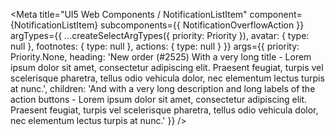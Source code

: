 
<Meta
  title="UI5 Web Components / NotificationListItem"
  component={NotificationListItem}
  subcomponents={{ NotificationOverflowAction }}
  argTypes={{
    ...createSelectArgTypes({ priority: Priority }),
    avatar: { type: null },
    footnotes: { type: null },
    actions: { type: null }
  }}
  args={{
    priority: Priority.None,
    heading:
      'New order (#2525) With a very long title - Lorem ipsum dolor sit amet, consectetur adipiscing elit. Praesent feugiat, turpis vel scelerisque pharetra, tellus odio vehicula dolor, nec elementum lectus turpis at nunc.',
    children:
      'And with a very long description and long labels of the action buttons - Lorem ipsum dolor sit amet, consectetur adipiscing elit. Praesent feugiat, turpis vel scelerisque pharetra, tellus odio vehicula dolor, nec elementum lectus turpis at nunc.'
  }}
/>

<Title />
<Subtitle />
<Description />

<Canvas>
  <Story name="Default">
    {(args) => (
      <List>
        <NotificationListItem
          {...args}
          avatar={
            <Avatar
              size={AvatarSize.XS}
              image="https://sap.github.io/ui5-webcomponents/assets/images/avatars/woman_avatar_1.png"
            />
          }
          footnotes={
            <Fragment>
              <span>Monique Legrand</span>
              <span>2 Days</span>
            </Fragment>
          }
        />
        <NotificationListItem
          showClose
          heading="New order (#2526) With a very long title - Lorem ipsum dolor sit amet, consectetur adipiscing elit. Praesent feugiat, turpis vel scelerisque pharetra, tellus odio vehicula dolor, nec elementum lectus turpis at nunc."
          priority={Priority.High}
          avatar={
            <Avatar
              size={AvatarSize.XS}
              image="https://sap.github.io/ui5-webcomponents/assets/images/avatars/man_avatar_1.png"
            />
          }
          footnotes={
            <Fragment>
              <span>Alain Devalier</span>
              <span>2 Days</span>
            </Fragment>
          }
        >
          And with a very long description and long labels of the action buttons - Lorem ipsum dolor sit amet,
          consectetur adipiscing elit. Praesent feugiat, turpis vel scelerisque pharetra, tellus odio vehicula dolor,
          nec elementum lectus turpis at nunc.
        </NotificationListItem>
      </List>
    )}
  </Story>
</Canvas>

<ArgsTable story="Default" of="." />
